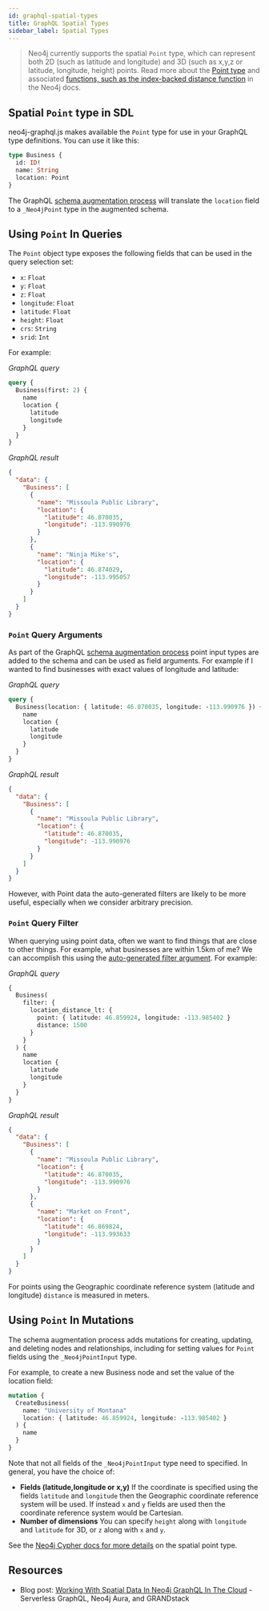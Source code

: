 ```yaml
---
id: graphql-spatial-types
title: GraphQL Spatial Types
sidebar_label: Spatial Types
---
```



> Neo4j currently supports the spatial `Point` type, which can represent both 2D (such as latitude and longitude) and 3D (such as x,y,z or latitude, longitude, height) points. Read more about the [Point type](https://neo4j.com/docs/cypher-manual/3.5/syntax/spatial/) and associated [functions, such as the index-backed distance function](https://neo4j.com/docs/cypher-manual/current/functions/spatial/) in the Neo4j docs.

## Spatial `Point` type in SDL

neo4j-graphql.js makes available the `Point` type for use in your GraphQL type definitions. You can use it like this:

```graphql
type Business {
  id: ID!
  name: String
  location: Point
}
```

The GraphQL [schema augmentation process](graphql-schema-generation-augmentation.mdx) will translate the `location` field to a `_Neo4jPoint` type in the augmented schema.

## Using `Point` In Queries

The `Point` object type exposes the following fields that can be used in the query selection set:

- `x`: `Float`
- `y`: `Float`
- `z`: `Float`
- `longitude`: `Float`
- `latitude`: `Float`
- `height`: `Float`
- `crs`: `String`
- `srid`: `Int`

For example:

_GraphQL query_

```graphql
query {
  Business(first: 2) {
    name
    location {
      latitude
      longitude
    }
  }
}
```

_GraphQL result_

```json
{
  "data": {
    "Business": [
      {
        "name": "Missoula Public Library",
        "location": {
          "latitude": 46.870035,
          "longitude": -113.990976
        }
      },
      {
        "name": "Ninja Mike's",
        "location": {
          "latitude": 46.874029,
          "longitude": -113.995057
        }
      }
    ]
  }
}
```

### `Point` Query Arguments

As part of the GraphQL [schema augmentation process](graphql-schema-generation-augmentation.mdx) point input types are added to the schema and can be used as field arguments. For example if I wanted to find businesses with exact values of longitude and latitude:

_GraphQL query_

```graphql
query {
  Business(location: { latitude: 46.870035, longitude: -113.990976 }) {
    name
    location {
      latitude
      longitude
    }
  }
}
```

_GraphQL result_

```json
{
  "data": {
    "Business": [
      {
        "name": "Missoula Public Library",
        "location": {
          "latitude": 46.870035,
          "longitude": -113.990976
        }
      }
    ]
  }
}
```

However, with Point data the auto-generated filters are likely to be more useful, especially when we consider arbitrary precision.

### `Point` Query Filter

When querying using point data, often we want to find things that are close to other things. For example, what businesses are within 1.5km of me? We can accomplish this using the [auto-generated filter argument](graphql-filtering.mdx). For example:

_GraphQL query_

```graphql
{
  Business(
    filter: {
      location_distance_lt: {
        point: { latitude: 46.859924, longitude: -113.985402 }
        distance: 1500
      }
    }
  ) {
    name
    location {
      latitude
      longitude
    }
  }
}

```

_GraphQL result_

```json
{
  "data": {
    "Business": [
      {
        "name": "Missoula Public Library",
        "location": {
          "latitude": 46.870035,
          "longitude": -113.990976
        }
      },
      {
        "name": "Market on Front",
        "location": {
          "latitude": 46.869824,
          "longitude": -113.993633
        }
      }
    ]
  }
}
```

For points using the Geographic coordinate reference system (latitude and longitude) `distance` is measured in meters.

## Using `Point` In Mutations

The schema augmentation process adds mutations for creating, updating, and deleting nodes and relationships, including for setting values for `Point` fields using the `_Neo4jPointInput` type.

For example, to create a new Business node and set the value of the location field:

```graphql
mutation {
  CreateBusiness(
    name: "University of Montana"
    location: { latitude: 46.859924, longitude: -113.985402 }
  ) {
    name
  }
}
```

Note that not all fields of the `_Neo4jPointInput` type need to specified. In general, you have the choice of:

- **Fields (latitude,longitude or x,y)** If the coordinate is specified using the fields `latitude` and `longitude` then the Geographic coordinate reference system will be used. If instead `x` and `y` fields are used then the coordinate reference system would be Cartesian.
- **Number of dimensions** You can specify `height` along with `longitude` and `latitude` for 3D, or `z` along with `x` and `y`.

See the [Neo4j Cypher docs for more details](https://neo4j.com/docs/cypher-manual/current/syntax/spatial/#cypher-spatial-specifying-spatial-instants) on the spatial point type.

## Resources

- Blog post: [Working With Spatial Data In Neo4j GraphQL In The Cloud](https://blog.grandstack.io/working-with-spatial-data-in-neo4j-graphql-in-the-cloud-eee2bf1afad) - Serverless GraphQL, Neo4j Aura, and GRANDstack


<FeedbackWidget />